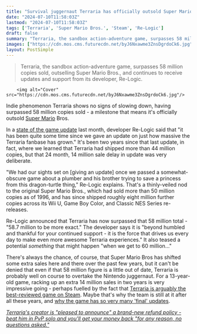 ```yaml
---
title: "Survival juggernaut Terraria has officially outsold Super Mario Bros - and its devs waited 2 years just to flex its latest sales milestone"
date: "2024-07-10T11:58:03Z"
lastmod: "2024-07-10T11:58:03Z"
tags: ['Terraria', 'Super Mario Bros.', 'Steam', 'Re-Logic']
draft: false
summary: "Terraria, the sandbox action-adventure game, surpasses 58 million copies sold, outselling Super Mario Bros., and continues to receive updates and support from its developer, Re-Logic."
images: ["https://cdn.mos.cms.futurecdn.net/byJ6Nxawme3ZnsDgrdoCk6.jpg"]
layout: PostSimple
---
```

> Terraria, the sandbox action-adventure game, surpasses 58 million copies sold, outselling Super Mario Bros., and continues to receive updates and support from its developer, Re-Logic.


        <img alt="Cover" src="https://cdn.mos.cms.futurecdn.net/byJ6Nxawme3ZnsDgrdoCk6.jpg"/>
        
Indie phenomenon Terraria shows no signs of slowing down, having surpassed 58 million copies sold - a milestone that means it's officially outsold [Super Mario](https://www.gamesradar.com/tag/super-mario/) Bros.

In a [state of the game update](https://forums.terraria.org/index.php?threads/terraria-state-of-the-game-june-2024.136658/) last month, developer Re-Logic said that "it has been quite some time since we gave an update on just how massive the Terraria fanbase has grown." It's been two years since that last update, in fact, where we learned that Terraria had shipped more than 44 million copies, but that 24 month, 14 million sale delay in update was very deliberate.

"We had our sights set on [giving an update] once we passed a somewhat-obscure game about a plumber and his brother trying to save a princess from this dragon-turtle thing," Re-Logic explains. That's a thinly-veiled nod to the original Super Mario Bros., which had sold more than 50 million copies as of 1996, and has since shipped roughly eight million further copies across its Wii U, Game Boy Color, and Classic NES Series re-releases. 

Re-Logic announced that Terraria has now surpassed that 58 million total - "58.7 million to be more exact." The developer says it is "beyond humbled and thankful for your continued support - it is the force that drives us every day to make even more awesome Terraria experiences." It also teased a potential *something* that might happen "when we get to 60 million..."

There's always the chance, of course, that Super Mario Bros has shifted some extra sales here and there over the past few years, but it can't be denied that even if that 58 million figure is a little out of date, Terraria is probably well on course to overtake the Nintendo juggernaut. For a 13-year-old game, racking up an extra 14 million sales in two years is very impressive going - perhaps fuelled by the fact that [Terraria is arguably the best-reviewed game on Steam](https://www.gamesradar.com/terraria-might-be-the-best-reviewed-steam-game-ever-with-over-a-million-reviews-and-a-97-positive-rating/). Maybe that's why the team is still at it after all these years, and [why the game has so very many 'final' updates](https://www.gamesradar.com/games/survival/after-13-years-and-at-least-6-final-updates-terraria-devs-let-you-return-to-the-final-update-that-started-it-all/).

[<em>Terraria's creator is "pleased to announce" a brand-new refund policy - beat him in PvP solo and you'll get your money back "for any reason, no questions asked."</em>](https://www.gamesradar.com/games/survival/terrarias-creator-is-pleased-to-announce-a-brand-new-refund-policy-beat-him-in-pvp-solo-and-youll-get-your-money-back-for-any-reason-no-questions-asked/)
        